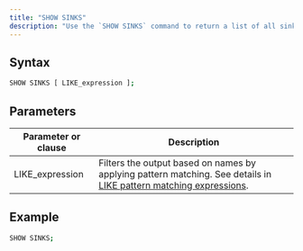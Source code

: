 ```yaml
---
title: "SHOW SINKS"
description: "Use the `SHOW SINKS` command to return a list of all sinks."
---
```


## Syntax

```bash
SHOW SINKS [ LIKE_expression ];
```

## Parameters

| Parameter or clause | Description                                                                                                                                                                               |
| ------------------- | ----------------------------------------------------------------------------------------------------------------------------------------------------------------------------------------- |
| LIKE\_expression    | Filters the output based on names by applying pattern matching. See details in [LIKE pattern matching expressions](/docs/current/sql-function-string/#like-pattern-matching-expressions). |

## Example

```bash
SHOW SINKS;
```

